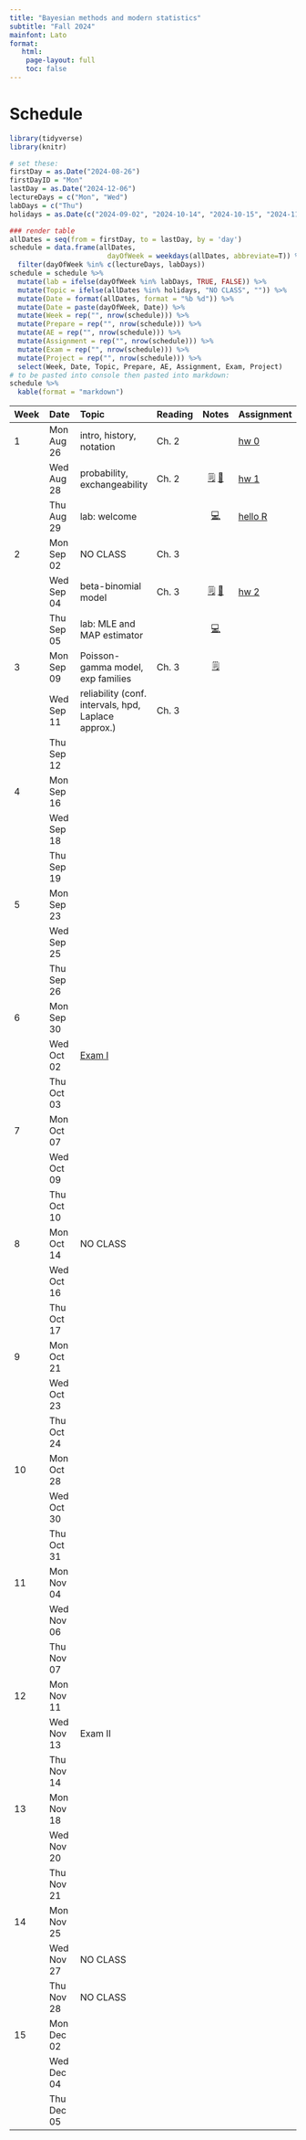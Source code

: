 ```yaml
---
title: "Bayesian methods and modern statistics"
subtitle: "Fall 2024"
mainfont: Lato
format:
   html: 
    page-layout: full
    toc: false
---
```


# Schedule

```r
library(tidyverse)
library(knitr)
```

```r
# set these:
firstDay = as.Date("2024-08-26")
firstDayID = "Mon"
lastDay = as.Date("2024-12-06")
lectureDays = c("Mon", "Wed")
labDays = c("Thu")
holidays = as.Date(c("2024-09-02", "2024-10-14", "2024-10-15", "2024-11-27", "2024-11-28", "2024-11-29"))

### render table
allDates = seq(from = firstDay, to = lastDay, by = 'day')
schedule = data.frame(allDates,
                        dayOfWeek = weekdays(allDates, abbreviate=T)) %>%
  filter(dayOfWeek %in% c(lectureDays, labDays))
schedule = schedule %>%
  mutate(lab = ifelse(dayOfWeek %in% labDays, TRUE, FALSE)) %>%
  mutate(Topic = ifelse(allDates %in% holidays, "NO CLASS", "")) %>%
  mutate(Date = format(allDates, format = "%b %d")) %>%
  mutate(Date = paste(dayOfWeek, Date)) %>%
  mutate(Week = rep("", nrow(schedule))) %>%
  mutate(Prepare = rep("", nrow(schedule))) %>%
  mutate(AE = rep("", nrow(schedule))) %>%
  mutate(Assignment = rep("", nrow(schedule))) %>%
  mutate(Exam = rep("", nrow(schedule))) %>%
  mutate(Project = rep("", nrow(schedule))) %>%
  select(Week, Date, Topic, Prepare, AE, Assignment, Exam, Project)
# to be pasted into console then pasted into markdown:
schedule %>%
  kable(format = "markdown")
```

| Week | Date       | Topic                                               | Reading |                                      Notes                                      | Assignment                 |
|:-----------|:-----------|:-----------|------------|:----------:|:-----------|
| 1    | Mon Aug 26 | intro, history, notation                            | Ch. 2   |                                                                                 | [hw 0](/hw/hw00.html)      |
|      | Wed Aug 28 | probability, exchangeability                        | Ch. 2   | [🗒](/notes/lec01-probability.html) [📝](/notes/Probability-Exchangeability.pdf) | [hw 1](/hw/hw01.html)      |
|      | Thu Aug 29 | lab: welcome                                        |         |                         [💻](/slides/lab0-welcome.html)                         | [hello R](/labs/lab0.html) |
| 2    | Mon Sep 02 | NO CLASS                                            | Ch. 3   |                                                                                 |                            |
|      | Wed Sep 04 | beta-binomial model                                 | Ch. 3   |        [🗒](/notes/lec02-estimation.html) [📝](/notes/beta-binomial.pdf)         | [hw 2](/hw/hw02.html)      |
|      | Thu Sep 05 | lab: MLE and MAP estimator                          |         |                             [💻](/slides/lab1.html)                             |                            |
| 3    | Mon Sep 09 | Poisson-gamma model, exp families                   | Ch. 3   |  [🗒](notes/lec03-Poisson-gamma-exp-families.html)   |                            |
|      | Wed Sep 11 | reliability (conf. intervals, hpd, Laplace approx.) | Ch. 3   |                                                                                 |                            |
|      | Thu Sep 12 |                                                     |         |                                                                                 |                            |
| 4    | Mon Sep 16 |                                                     |         |                                                                                 |                            |
|      | Wed Sep 18 |                                                     |         |                                                                                 |                            |
|      | Thu Sep 19 |                                                     |         |                                                                                 |                            |
| 5    | Mon Sep 23 |                                                     |         |                                                                                 |                            |
|      | Wed Sep 25 |                                                     |         |                                                                                 |                            |
|      | Thu Sep 26 |                                                     |         |                                                                                 |                            |
| 6    | Mon Sep 30 |                                                     |         |                                                                                 |                            |
|      | Wed Oct 02 | [Exam I](/notes/exam-notes.html)                    |         |                                                                                 |                            |
|      | Thu Oct 03 |                                                     |         |                                                                                 |                            |
| 7    | Mon Oct 07 |                                                     |         |                                                                                 |                            |
|      | Wed Oct 09 |                                                     |         |                                                                                 |                            |
|      | Thu Oct 10 |                                                     |         |                                                                                 |                            |
| 8    | Mon Oct 14 | NO CLASS                                            |         |                                                                                 |                            |
|      | Wed Oct 16 |                                                     |         |                                                                                 |                            |
|      | Thu Oct 17 |                                                     |         |                                                                                 |                            |
| 9    | Mon Oct 21 |                                                     |         |                                                                                 |                            |
|      | Wed Oct 23 |                                                     |         |                                                                                 |                            |
|      | Thu Oct 24 |                                                     |         |                                                                                 |                            |
| 10   | Mon Oct 28 |                                                     |         |                                                                                 |                            |
|      | Wed Oct 30 |                                                     |         |                                                                                 |                            |
|      | Thu Oct 31 |                                                     |         |                                                                                 |                            |
| 11   | Mon Nov 04 |                                                     |         |                                                                                 |                            |
|      | Wed Nov 06 |                                                     |         |                                                                                 |                            |
|      | Thu Nov 07 |                                                     |         |                                                                                 |                            |
| 12   | Mon Nov 11 |                                                     |         |                                                                                 |                            |
|      | Wed Nov 13 | Exam II                                             |         |                                                                                 |                            |
|      | Thu Nov 14 |                                                     |         |                                                                                 |                            |
| 13   | Mon Nov 18 |                                                     |         |                                                                                 |                            |
|      | Wed Nov 20 |                                                     |         |                                                                                 |                            |
|      | Thu Nov 21 |                                                     |         |                                                                                 |                            |
| 14   | Mon Nov 25 |                                                     |         |                                                                                 |                            |
|      | Wed Nov 27 | NO CLASS                                            |         |                                                                                 |                            |
|      | Thu Nov 28 | NO CLASS                                            |         |                                                                                 |                            |
| 15   | Mon Dec 02 |                                                     |         |                                                                                 |                            |
|      | Wed Dec 04 |                                                     |         |                                                                                 |                            |
|      | Thu Dec 05 |                                                     |         |                                                                                 |                            |

<!-- | Week | Date       | Topic                                          | Reading |                                    Notes                                     | Assignment                  | -->

<!-- |:-----------|:-----------|:-----------|------------|:----------:|:-----------| -->

<!-- | 1    | Mon Aug 28 | lab: welcome                                   |         |                       [💻](/slides/lab0-welcome.html)                        | [hello R](/labs/lab0.html)  | -->

<!-- |      | Tue Aug 29 | intro, history, notation                       | Ch. 2   |                                                                              | [hw 0](/hw/hw00.html)       | -->

<!-- |      | Thu Aug 31 | probability, exchangeability                   | Ch. 2   |                     [💻](/notes/lec01-probability.html)                      | [hw 1](/hw/hw01.html)       | -->

<!-- | 2    | Mon Sep 04 | NO LAB                                         |         |                                                                              |                             | -->

<!-- |      | Tue Sep 05 | single parameter estimation                    | Ch. 3   |                      [💻](/notes/lec02-estimation.html)                      |                             | -->

<!-- |      | Thu Sep 07 | Poisson model and conjugacy                    | Ch. 3   |                                                                              | [hw 2](/hw/hw02.html)       | -->

<!-- | 3    | Mon Sep 11 | lab: MLE and MAP estimator                     |         |                           [💻](/slides/lab1.html)                            |                             | -->

<!-- |      | Tue Sep 12 | reliability, exp. families                     | Ch. 3   | [💻](/notes/lec03-reliability.html), [📝](/notes/ReliabilityExpFamilies.pdf) |                             | -->

<!-- |      | Thu Sep 14 | prediction, Monte Carlo intro                  | Ch. 4   |    [💻](/notes/lec04-prediction.html), [📝](/notes/predictionOffline.pdf)    | [hw 3](/hw/hw03.html)       | -->

<!-- | 4    | Mon Sep 18 | lab: prior sensitivity and change of variables |         |                           [💻](/slides/lab2.html)                            |                             | -->

<!-- |      | Tue Sep 19 | Monte Carlo integration                        | Ch. 4   |                      [💻](/notes/lec05-MonteCarlo.html)                      |                             | -->

<!-- |      | Thu Sep 21 | the normal model                               | Ch. 5   |                     [💻](/notes/lec06-normalModel.html)                      |                             | -->

<!-- | 5    | Mon Sep 25 | practice and review                            |         |                        [💻](/slides/lab3-review.html)                        |                             | -->

<!-- |      | Tue Sep 26 | catch up / review                              |         |                                                                              |                             | -->

<!-- |      | Thu Sep 28 | [Exam I](/notes/exam-notes.html)               |         |                                                                              |                             | -->

<!-- | 6    | Mon Oct 02 | NO LAB                                         |         |                                                                              |                             | -->

<!-- |      | Tue Oct 03 | the normal model II                            | Ch. 5   |                                                                              | [hw 4](/hw/hw04.html)       | -->

<!-- |      | Thu Oct 05 | estimators                                     | Ch. 5   |     [💻](/notes/lec07-estimators.html), [📝](/notes/estimator-notes.pdf)     |                             | -->

<!-- | 7    | Mon Oct 09 | lab: predictive checks and bias                |         |                           [💻](/slides/lab4.html)                            |                             | -->

<!-- |      | Tue Oct 10 | Gibbs sampling                                 | Ch. 6   |                        [💻](/notes/lec08-gibbs.html)                         | [ec](/hw/extra-credit.html) | -->

<!-- |      | Thu Oct 12 | MCMC diagnostics                               | Ch. 6   |                   [💻](/notes/lec09-mcmc-diagnostics.html)                   | [hw 5](/hw/hw05.html)       | -->

<!-- | 8    | Mon Oct 16 | NO LAB                                         |         |                                                                              |                             | -->

<!-- |      | Tue Oct 17 | NO CLASS                                       |         |                                                                              |                             | -->

<!-- |      | Thu Oct 19 | multivariate normal (mvn)                      | Ch. 7   | [💻](/notes/lec10-mvn.html)                                                                              |                             | -->

<!-- | 9    | Mon Oct 23 | full conditional review                                               |         |                                                                              |                             | -->

<!-- |      | Tue Oct 24 | mvn parameter estimation                       | Ch. 7   |  [💻](/notes/lec11-missing-data-mvn.html), [📝](/notes/missingDataOffline.pdf)                                                                             | [hw 6](/hw/hw06.html)                        | -->

<!-- |      | Thu Oct 26 | hierarchical modeling intro                    | Ch. 8   | [💻](/notes/lec12-hierarchical-intro.html)                                                                            |                             | -->

<!-- | 10   | Mon Oct 30 | traceplots and MCMC diagnostics                                              |         | [💻](/slides/lab6-mcmc-d-practice.html)                                                                               |                             | -->

<!-- |      | Tue Oct 31 | intro to Bayesian regression                       | Ch. 9   | [💻](/notes/lec13-regression-intro.html)                                                                                |    [hw 7](/hw/hw07.html)                     | -->

<!-- |      | Thu Nov 02 | Bayesian regression II                          | Ch. 9   | [💻](/notes/lec14-BayesianRegression2.html)                                                                              |                            | -->

<!-- | 11   | Mon Nov 06 | Hierarchical modeling and Gibbs sampling practice                                              |         |                                                                              |                             | -->

<!-- |      | Tue Nov 07 | Bayesian regression III <br> *Guest lecture:* Prof. Peter Hoff                     | Ch. 9   |                                                                              | [hw 8](/hw/hw08.html)                        | -->

<!-- |      | Thu Nov 09 | NO CLASS: read [chapter summaries](/chapterSummaries.html)                                               |         |                                                                              |                             | -->

<!-- | 12   | Mon Nov 13 |  exam practice                                              |         |                [💻](/slides/lab7-exam2-prep.html)                                                                |                             | -->

<!-- |      | Tue Nov 14 | review                                         |         |                                                                              |                             | -->

<!-- |      | Thu Nov 16 |  [Exam II](/notes/exam-notes-2.pdf)                                       |         |                                                                              |                             | -->

<!-- | 13   | Mon Nov 20 | NO LAB                                         |         |                                                                              |                             | -->

<!-- |      | Tue Nov 21 |  Bayesian regression example + stan intro                                          |       |                                                                           |                             | -->

<!-- |      | Thu Nov 23 | NO CLASS                                       |         |                                                                              |                             | -->

<!-- | 14   | Mon Nov 27 |  rstanarm                                            |         |                                               [💻](/slides/lab8-rstan.html)                                 |                             | -->

<!-- |      | Tue Nov 28 | intro to Metropolis algorithm                                             |   Ch. 10      | [📝](/notes/Metropolis-intro.pdf)                                                                             | [hw 9](/hw/hw09.html)                        | -->

<!-- |      | Thu Nov 30 |  Metropolis-Hastings                                              |  Ch. 10        |  [💻](/notes/lec15-MetropolisHastings.html)                                                                         |                             | -->

<!-- | 15   | Mon Dec 04 | MCMC practice                                             |         |       [💻](/slides/lab9-MH-MCMC.html)                                                                       |                             | -->

<!-- |      | Tue Dec 05 | MCMC and HMC                                              | Ch. 10         |   [💻](/notes/lec16-MCMC-and-HMC.html)                                                                              |                             | -->

<!-- |      | Thu Dec 07 |   final review                                             |         |                                                                              |                             | -->
